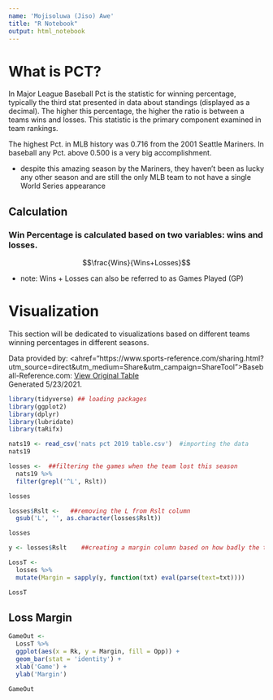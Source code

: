 ```yaml
---
name: 'Mojisoluwa (Jiso) Awe'
title: "R Notebook"
output: html_notebook
---
```


# What is PCT?

In Major League Baseball Pct is the statistic for winning percentage, typically the third stat presented in data about standings (displayed as a decimal). The higher this percentage, the higher the ratio is between a teams wins and losses. This statistic is the primary component examined in team rankings.

The highest Pct. in MLB history was 0.716 from the 2001 Seattle Mariners. In baseball any Pct. above 0.500 is a very big accomplishment.

* despite this amazing season by the Mariners, they haven't been as lucky any other season and are still the only MLB team to not have a single World Series appearance


## Calculation

### Win Percentage is calculated based on two variables: wins and losses.


$$\frac{Wins}{Wins+Losses}$$

* note: Wins + Losses can also be referred to as Games Played (GP)

# Visualization

This section will be dedicated to visualizations based on different teams winning percentages in different seasons.

Data provided by:
<ahref="https://www.sports-reference.com/sharing.html?utm_source=direct&utm_medium=Share&utm_campaign=ShareTool">Baseball-Reference.com</a>: <a href="https://www.baseball-reference.com/teams/tgl.cgi?team=WSN&t=b&year=2019&utm_source=direct&utm_medium=Share&utm_campaign=ShareTool#team_batting_gamelogs">View Original Table</a><br>Generated 5/23/2021.


```r
library(tidyverse) ## loading packages
library(ggplot2)
library(dplyr)
library(lubridate)
library(taRifx)
```


```r
nats19 <- read_csv('nats pct 2019 table.csv')  #importing the data
nats19
```


```r
losses <-  ##filtering the games when the team lost this season
  nats19 %>%
  filter(grepl('^L', Rslt))

losses
```

```r
losses$Rslt <-   ##removing the L from Rslt column
  gsub('L', '', as.character(losses$Rslt))

losses
```



```r
y <- losses$Rslt    ##creating a margin column based on how badly the team lost

LossT <-
  losses %>%
  mutate(Margin = sapply(y, function(txt) eval(parse(text=txt))))

LossT
```

## Loss Margin


```r
GameOut <-
  LossT %>%
  ggplot(aes(x = Rk, y = Margin, fill = Opp)) +
  geom_bar(stat = 'identity') +
  xlab('Game') +
  ylab('Margin')

GameOut
```



